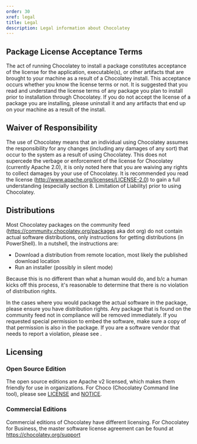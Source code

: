 ```yaml
---
order: 30
xref: legal
title: Legal
description: Legal information about Chocolatey
---
```


## Package License Acceptance Terms

The act of running Chocolatey to install a package constitutes acceptance of the license for the application, executable(s), or other artifacts that are brought to your machine as a result of a Chocolatey install. This acceptance occurs whether you know the license terms or not. It is suggested that you read and understand the license terms of any package you plan to install prior to installation through Chocolatey. If you do not accept the license of a package you are installing, please uninstall it and any artifacts that end up on your machine as a result of the install.

## Waiver of Responsibility

The use of Chocolatey means that an individual using Chocolatey assumes the responsibility for any changes (including any damages of any sort) that occur to the system as a result of using Chocolatey. This does not supercede the verbage or enforcement of the license for Chocolatey (currently Apache 2.0), it is only noted here that you are waiving any rights to collect damages by your use of Chocolatey. It is recommended you read the license (http://www.apache.org/licenses/LICENSE-2.0) to gain a full understanding (especially section 8. Limitation of Liability) prior to using Chocolatey.

## Distributions

Most Chocolatey packages on the community feed (https://community.chocolatey.org/packages aka dot org) do not contain actual software distributions, only instructions for getting distributions (in PowerShell).  In a nutshell, the instructions are:

* Download a distribution from remote location, most likely the published download location
* Run an installer (possibly in silent mode)

Because this is no different than what a human would do, and b/c a human kicks off this process, it's reasonable to determine that there is no violation of distribution rights.

In the cases where you would package the actual software in the package, please ensure you have distribution rights. Any package that is found on the community feed not in compliance will be removed immediately. If you requested special permission to embed the software, make sure a copy of that permission is also in the package. If you are a software vendor that needs to report a violation, please see <Xref title="a package is violating distribution rights" value="package-triage-process" anchor="the-package-is-violating-distribution-rights" />.

## Licensing

### Open Source Edition

The open source editions are Apache v2 licensed, which makes them friendly for use in organizations. For Choco (Chocolatey Command line tool), please see [LICENSE](https://github.com/chocolatey/choco/blob/master/LICENSE) and [NOTICE](https://github.com/chocolatey/choco/blob/master/NOTICE).

### Commercial Editions

Commercial editions of Chocolatey have different licensing. For Chocolatey for Business, the master software license agreement can be found at https://chocolatey.org/support
